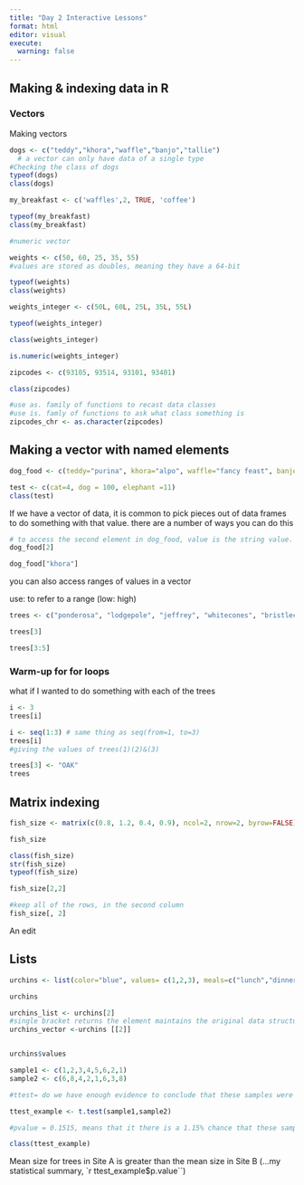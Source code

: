 ```yaml
---
title: "Day 2 Interactive Lessons"
format: html
editor: visual
execute: 
  warning: false
---
```


## Making & indexing data in R

### Vectors

Making vectors

```r
dogs <- c("teddy","khora","waffle","banjo","tallie")
  # a vector can only have data of a single type
#Checking the class of dogs
typeof(dogs)
class(dogs)
```

```r
my_breakfast <- c('waffles',2, TRUE, 'coffee')

typeof(my_breakfast)
class(my_breakfast)
```

```r
#numeric vector

weights <- c(50, 60, 25, 35, 55)
#values are stored as doubles, meaning they have a 64-bit

typeof(weights)
class(weights)
```

```r
weights_integer <- c(50L, 60L, 25L, 35L, 55L)

typeof(weights_integer)

class(weights_integer)
```

```r
is.numeric(weights_integer)
```

```r
zipcodes <- c(93105, 93514, 93101, 93401)

class(zipcodes)

#use as. family of functions to recast data classes
#use is. famly of functions to ask what class something is 
zipcodes_chr <- as.character(zipcodes)
```

## Making a vector with named elements

```r
dog_food <- c(teddy="purina", khora="alpo", waffle="fancy feast", banjo= "blue diamond", tallie= "farmer's dog")

test <- c(cat=4, dog = 100, elephant =11)
class(test)
```

If we have a vector of data, it is common to pick pieces out of data frames to do something with that value. there are a number of ways you can do this

```r
# to access the second element in dog_food, value is the string value. R uses 1 index, starts at 1
dog_food[2]
```

```r
dog_food["khora"]

```

you can also access ranges of values in a vector

use: to refer to a range (low: high)

```r
trees <- c("ponderosa", "lodgepole", "jeffrey", "whitecones", "bristlecone")

trees[3]

trees[3:5]
```

### Warm-up for for loops

what if I wanted to do something with each of the trees

```r
i <- 3
trees[i]
```

```r
i <- seq(1:3) # same thing as seq(from=1, to=3)
trees[i]
#giving the values of trees(1)(2)&(3)

```

```r
trees[3] <- "OAK"
trees
```

## Matrix indexing

```r
fish_size <- matrix(c(0.8, 1.2, 0.4, 0.9), ncol=2, nrow=2, byrow=FALSE)

fish_size

class(fish_size)
str(fish_size)
typeof(fish_size)

fish_size[2,2]

#keep all of the rows, in the second column
fish_size[, 2]

```

An edit

## Lists

```r
urchins <- list(color="blue", values= c(1,2,3), meals=c("lunch","dinner","dessert"),cost= 5L)

urchins
```

```r

urchins_list <- urchins[2]
#single bracket returns the element maintains the original data structure, which is still a list. 
urchins_vector <-urchins [[2]]



```

```r

urchins$values

```

```r
sample1 <- c(1,2,3,4,5,6,2,1)
sample2 <- c(6,8,4,2,1,6,3,8)

#ttest= do we have enough evidence to conclude that these samples were drawn from populations with different means

ttest_example <- t.test(sample1,sample2)

#pvalue = 0.1515, means that it there is a 1.15% chance that these samples were taken from the population with the same mean , pretty unlikely. below threshold and it is unlikely.

class(ttest_example)
```
Mean size for trees in Site A is greater than the mean size in Site B (...my statistical summary, `r ttest_example$p.value``)